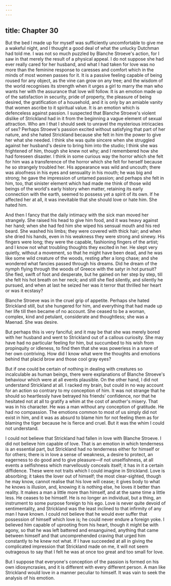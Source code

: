 ```yaml
---
---
---
```

title: Chapter 30
---

But the bed I made up for myself was sufficiently uncomfortable to give me a wakeful night, and I thought a good deal of what the unlucky Dutchman had told me. I was not so much puzzled by Blanche Stroeve's action, for I saw in that merely the result of a physical appeal. I do not suppose she had ever really cared for her husband, and what I had taken for love was no more than the feminine response to caresses and comfort which in the minds of most women passes for it. It is a passive feeling capable of being roused for any object, as the vine can grow on any tree; and the wisdom of the world recognises its strength when it urges a girl to marry the man who wants her with the assurance that love will follow. It is an emotion made up of the satisfaction in security, pride of property, the pleasure of being desired, the gratification of a household, and it is only by an amiable vanity that women ascribe to it spiritual value. It is an emotion which is defenceless against passion. I suspected that Blanche Stroeve's violent dislike of Strickland had in it from the beginning a vague element of sexual attraction. Who am I that I should seek to unravel the mysterious intricacies of sex? Perhaps Stroeve's passion excited without satisfying that part of her nature, and she hated Strickland because she felt in him the power to give her what she needed. I think she was quite sincere when she struggled against her husband's desire to bring him into the studio; I think she was frightened of him, though she knew not why; and I remembered how she had foreseen disaster. I think in some curious way the horror which she felt for him was a transference of the horror which she felt for herself because he so strangely troubled her. His appearance was wild and uncouth; there was aloofness in his eyes and sensuality in his mouth; he was big and strong; he gave the impression of untamed passion; and perhaps she felt in him, too, that sinister element which had made me think of those wild beings of the world's early history when matter, retaining its early connection with the earth, seemed to possess yet a spirit of its own. If he affected her at all, it was inevitable that she should love or hate him. She hated him.

And then I fancy that the daily intimacy with the sick man moved her strangely. She raised his head to give him food, and it was heavy against her hand; when she had fed him she wiped his sensual mouth and his red beard. She washed his limbs; they were covered with thick hair; and when she dried his hands, even in his weakness they were strong and sinewy. His fingers were long; they were the capable, fashioning fingers of the artist; and I know not what troubling thoughts they excited in her. He slept very quietly, without a movement, so that he might have been dead, and he was like some wild creature of the woods, resting after a long chase; and she wondered what fancies passed through his dreams. Did he dream of the nymph flying through the woods of Greece with the satyr in hot pursuit? She fled, swift of foot and desperate, but he gained on her step by step, till she felt his hot breath on her neck; and still she fled silently, and silently he pursued, and when at last he seized her was it terror that thrilled her heart or was it ecstasy?

Blanche Stroeve was in the cruel grip of appetite. Perhaps she hated Strickland still, but she hungered for him, and everything that had made up her life till then became of no account. She ceased to be a woman, complex, kind and petulant, considerate and thoughtless; she was a Maenad. She was desire.

But perhaps this is very fanciful; and it may be that she was merely bored with her husband and went to Strickland out of a callous curiosity. She may have had no particular feeling for him, but succumbed to his wish from propinquity or idleness, to find then that she was powerless in a snare of her own contriving. How did I know what were the thoughts and emotions behind that placid brow and those cool gray eyes?

But if one could be certain of nothing in dealing with creatures so incalculable as human beings, there were explanations of Blanche Stroeve's behaviour which were at all events plausible. On the other hand, I did not understand Strickland at all. I racked my brain, but could in no way account for an action so contrary to my conception of him. It was not strange that he should so heartlessly have betrayed his friends' confidence, nor that he hesitated not at all to gratify a whim at the cost of another's misery. That was in his character. He was a man without any conception of gratitude. He had no compassion. The emotions common to most of us simply did not exist in him, and it was as absurd to blame him for not feeling them as for blaming the tiger because he is fierce and cruel. But it was the whim I could not understand.

I could not believe that Strickland had fallen in love with Blanche Stroeve. I did not believe him capable of love. That is an emotion in which tenderness is an essential part, but Strickland had no tenderness either for himself or for others; there is in love a sense of weakness, a desire to protect, an eagerness to do good and to give pleasure—if not unselfishness, at all events a selfishness which marvellously conceals itself; it has in it a certain diffidence. These were not traits which I could imagine in Strickland. Love is absorbing; it takes the lover out of himself; the most clear-sighted, though he may know, cannot realise that his love will cease; it gives body to what he knows is illusion, and, knowing it is nothing else, he loves it better than reality. It makes a man a little more than himself, and at the same time a little less. He ceases to be himself. He is no longer an individual, but a thing, an instrument to some purpose foreign to his ego. Love is never quite devoid of sentimentality, and Strickland was the least inclined to that infirmity of any man I have known. I could not believe that he would ever suffer that possession of himself which love is; he could never endure a foreign yoke. I believed him capable of uprooting from his heart, though it might be with agony, so that he was left battered and ensanguined, anything that came between himself and that uncomprehended craving that urged him constantly to he knew not what. If I have succeeded at all in giving the complicated impression that Strickland made on me, it will not seem outrageous to say that I felt he was at once too great and too small for love.

But I suppose that everyone's conception of the passion is formed on his own idiosyncrasies, and it is different with every different person. A man like Strickland would love in a manner peculiar to himself. It was vain to seek the analysis of his emotion.